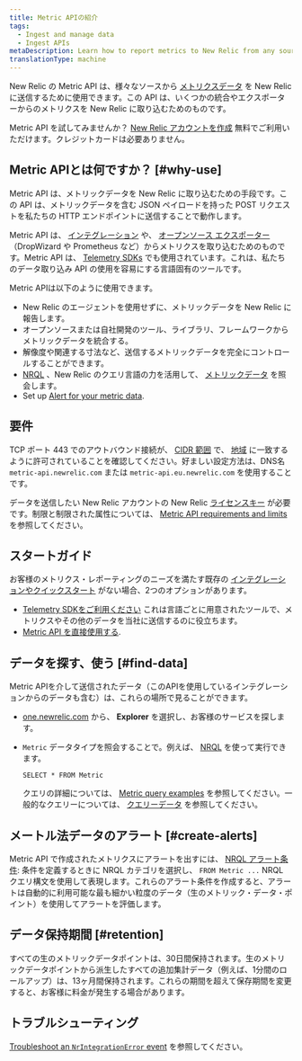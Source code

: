 ```yaml
---
title: Metric APIの紹介
tags:
  - Ingest and manage data
  - Ingest APIs
metaDescription: Learn how to report metrics to New Relic from any source with the Metric API.
translationType: machine
---
```


New Relic の Metric API は、様々なソースから [メトリクスデータ](/docs/using-new-relic/data/understand-data/new-relic-data-types#dimensional-metrics) を New Relic に送信するために使用できます。この API は、いくつかの統合やエクスポーターからのメトリクスを New Relic に取り込むためのものです。

Metric API を試してみませんか？ [New Relic アカウントを作成](https://newrelic.com/signup) 無料でご利用いただけます。クレジットカードは必要ありません。

## Metric APIとは何ですか？ [#why-use]

Metric API は、メトリックデータを New Relic に取り込むための手段です。この API は、メトリックデータを含む JSON ペイロードを持った POST リクエストを私たちの HTTP エンドポイントに送信することで動作します。

Metric API は、 [インテグレーション](https://newrelic.com/instant-observability/) や、 [オープンソース エクスポーター](/docs/data-ingest-apis/get-data-new-relic/new-relic-sdks/telemetry-sdks-send-custom-telemetry-data-new-relic#external-data) （DropWizard や Prometheus など）からメトリクスを取り込むためのものです。Metric API は、 [Telemetry SDKs](/docs/data-ingest-apis/get-data-new-relic/new-relic-sdks/telemetry-sdks-send-custom-telemetry-data-new-relic) でも使用されています。これは、私たちのデータ取り込み API の使用を容易にする言語固有のツールです。

Metric APIは以下のように使用できます。

* New Relic のエージェントを使用せずに、メトリックデータを New Relic に報告します。
* オープンソースまたは自社開発のツール、ライブラリ、フレームワークからメトリックデータを統合する。
* 解像度や関連する寸法など、送信するメトリックデータを完全にコントロールすることができます。
* [NRQL](/docs/query-data/nrql-new-relic-query-language/getting-started/introduction-nrql) 、New Relic のクエリ言語の力を活用して、 [メトリックデータ](/docs/using-new-relic/data/understand-data/new-relic-data-types#metrics) を照会します。
* Set up [Alert for your metric data](#create-alerts).

## 要件

TCP ポート 443 でのアウトバウンド接続が、 [CIDR 範囲](/docs/using-new-relic/cross-product-functions/install-configure/networks/#infrastructure) で、 [地域](/docs/using-new-relic/welcome-new-relic/get-started/our-eu-us-region-data-centers) に一致するように許可されていることを確認してください。好ましい設定方法は、DNS名 `metric-api.newrelic.com` または `metric-api.eu.newrelic.com` を使用することです。

データを送信したい New Relic アカウントの New Relic [ライセンスキー](/docs/apis/intro-apis/new-relic-api-keys/#ingest-license-key) が必要です。制限と制限された属性については、 [Metric API requirements and limits](/docs/metric-api-general-requirements-limits) を参照してください。

## スタートガイド

お客様のメトリクス・レポーティングのニーズを満たす既存の [インテグレーションやクイックスタート](https://newrelic.com/instant-observability/) がない場合、2つのオプションがあります。

* [Telemetry SDKをご利用ください](/docs/data-ingest-apis/get-data-new-relic/new-relic-sdks/telemetry-sdks-send-custom-telemetry-data-new-relic) これは言語ごとに用意されたツールで、メトリクスやその他のデータを当社に送信するのに役立ちます。
* [Metric API を直接使用する](/docs/report-metrics-metric-api).

## データを探す、使う [#find-data]

Metric APIを介して送信されたデータ（このAPIを使用しているインテグレーションからのデータも含む）は、これらの場所で見ることができます。

* [one.newrelic.com](https://one.newrelic.com) から、 **Explorer** を選択し、お客様のサービスを探します。

* `Metric` データタイプを照会することで。例えば、 [NRQL](/docs/query-data/nrql-new-relic-query-language/getting-started/introduction-nrql) を使って実行できます。

  ```
  SELECT * FROM Metric
  ```

  クエリの詳細については、 [Metric query examples](/docs/data-ingest-apis/get-data-new-relic/metric-api/view-query-you-metric-data) を参照してください。一般的なクエリーについては、 [クエリーデータ](/docs/using-new-relic/data/understand-data/query-new-relic-data) を参照してください。

## メートル法データのアラート [#create-alerts]

Metric API で作成されたメトリクスにアラートを出すには、 [NRQL アラート条件](/docs/alerts/new-relic-alerts/defining-conditions/create-alert-conditions-nrql-queries): 条件を定義するときに NRQL カテゴリを選択し、 `FROM Metric ...` NRQL クエリ構文を使用して表現します。これらのアラート条件を作成すると、アラートは自動的に利用可能な最も細かい粒度のデータ（生のメトリック・データ・ポイント）を使用してアラートを評価します。

## データ保持期間 [#retention]

すべての生のメトリックデータポイントは、30日間保持されます。生のメトリックデータポイントから派生したすべての追加集計データ（例えば、1分間のロールアップ）は、13ヶ月間保持されます。これらの期間を超えて保存期間を変更すると、お客様に料金が発生する場合があります。

## トラブルシューティング

[Troubleshoot an `NrIntegrationError` event](/docs/troubleshoot-nrintegrationerror-event) を参照してください。
